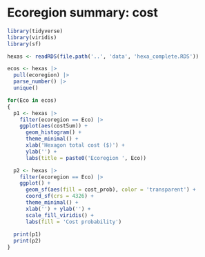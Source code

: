 # Ecoregion summary: cost {#sec-ecoSumm-cost}

```r
library(tidyverse)
library(viridis)
library(sf)

hexas <- readRDS(file.path('..', 'data', 'hexa_complete.RDS'))
```


```r
ecos <- hexas |>
  pull(ecoregion) |>
  parse_number() |>
  unique()
```


```r
for(Eco in ecos)
{
  p1 <- hexas |>
    filter(ecoregion == Eco) |>
    ggplot(aes(costSum)) +
      geom_histogram() +
      theme_minimal() +
      xlab('Hexagon total cost ($)') +
      ylab('') +
      labs(title = paste0('Ecoregion ', Eco))

  p2 <- hexas |>
    filter(ecoregion == Eco) |>
    ggplot() +
      geom_sf(aes(fill = cost_prob), color = 'transparent') +
      coord_sf(crs = 4326) +
      theme_minimal() +
      xlab('') + ylab('') +
      scale_fill_viridis() +
      labs(fill = 'Cost probability')
  
  print(p1)
  print(p2)
}
```
